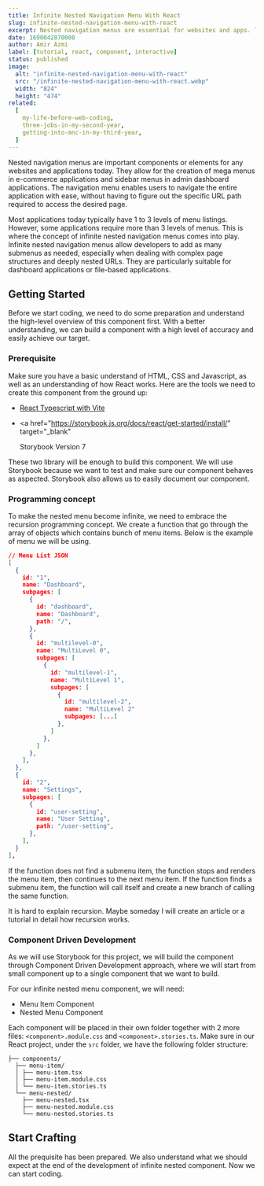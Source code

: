 ```yaml
---
title: Infinite Nested Navigation Menu With React
slug: infinite-nested-navigation-menu-with-react
excerpt: Nested navigation menus are essential for websites and apps. They simplify navigation, enable mega menus, and support complex page structures with infinite levels of submenus.
date: 1690042870000
author: Amir Azmi
label: [tutorial, react, component, interactive]
status: published
image:
  alt: "infinite-nested-navigation-menu-with-react"
  src: "/infinite-nested-navigation-menu-with-react.webp"
  width: "824"
  height: "474"
related:
  [
    my-life-before-web-coding,
    three-jobs-in-my-second-year,
    getting-into-mnc-in-my-third-year,
  ]
---
```


Nested navigation menus are important components or elements for any websites and applications today. They allow for the creation of mega menus in e-commerce applications and sidebar menus in admin dashboard applications. The navigation menu enables users to navigate the entire application with ease, without having to figure out the specific URL path required to access the desired page.

Most applications today typically have 1 to 3 levels of menu listings. However, some applications require more than 3 levels of menus. This is where the concept of infinite nested navigation menus comes into play. Infinite nested navigation menus allow developers to add as many submenus as needed, especially when dealing with complex page structures and deeply nested URLs. They are particularly suitable for dashboard applications or file-based applications.

## Getting Started

Before we start coding, we need to do some preparation and understand the high-level overview of this component first. With a better understanding, we can build a component with a high level of accuracy and easily achieve our target.

### Prerequisite

Make sure you have a basic understand of HTML, CSS and Javascript, as well as an understanding of how React works. Here are the tools we need to create this component from the ground up:

- <a href="https://vitejs.dev/guide/" target="_blank">
    <span>React Typescript with Vite</span>
  </a>

- <a
    href="https://storybook.js.org/docs/react/get-started/install/"
    target="_blank"
  >
    <span>Storybook Version 7</span>
  </a>

These two library will be enough to build this component. We will use Storybook because we want to test and make sure our component behaves as aspected. Storybook also allows us to easily document our component.

### Programming concept

To make the nested menu become infinite, we need to embrace the recursion programming concept. We create a function that go through the array of objects which contains bunch of menu items. Below is the example of menu we will be using.

```json
// Menu List JSON
[
  {
    id: "1",
    name: "Dashboard",
    subpages: [
      {
        id: "dashboard",
        name: "Dashboard",
        path: "/",
      },
      {
        id: "multilevel-0",
        name: "MultiLevel 0",
        subpages: [
          {
            id: "multilevel-1",
            name: "MultiLevel 1",
            subpages: [
              {
                id: "multilevel-2",
                name: "MultiLevel 2"
                subpages: [...]
              },
            ]
          },
        ]
      },
    ],
  },
  {
    id: "2",
    name: "Settings",
    subpages: [
      {
        id: "user-setting",
        name: "User Setting",
        path: "/user-setting",
      },
    ],
  }
],
```

If the function does not find a submenu item, the function stops and renders the menu item, then continues to the next menu item. If the function finds a submenu item, the function will call itself and create a new branch of calling the same function.

It is hard to explain recursion. Maybe someday I will create an article or a tutorial in detail how recursion works.

### Component Driven Development

As we will use Storybook for this project, we will build the component through Component Driven Development approach, where we will start from small component up to a single component that we want to build.

For our infinite nested menu component, we will need:

- Menu Item Component
- Nested Menu Component

Each component will be placed in their own folder together with 2 more files: `<component>.module.css` and `<component>.stories.ts`. Make sure in our React project, under the `src` folder, we have the following folder structure:

```
├── components/
  ├── menu-item/
  │ ├── menu-item.tsx
  │ ├── menu-item.module.css
  │ └── menu-item.stories.ts
  └── menu-nested/
    ├── menu-nested.tsx
    ├── menu-nested.module.css
    └── menu-nested.stories.ts
```

## Start Crafting

All the prequisite has been prepared. We also understand what we should expect at the end of the development of infinite nested component. Now we can start coding.
